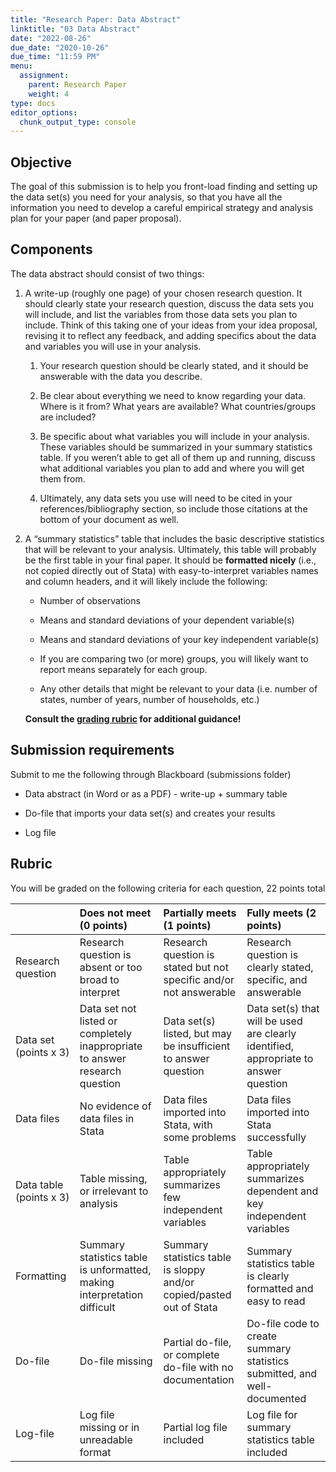 ```yaml
---
title: "Research Paper: Data Abstract"
linktitle: "03 Data Abstract"
date: "2022-08-26"
due_date: "2020-10-26"
due_time: "11:59 PM"
menu:
  assignment:
    parent: Research Paper
    weight: 4
type: docs
editor_options: 
  chunk_output_type: console
---
```


## Objective {#objective .unnumbered}

The goal of this submission is to help you front-load finding and
setting up the data set(s) you need for your analysis, so that you have
all the information you need to develop a careful empirical strategy and
analysis plan for your paper (and paper proposal).

## Components {#components .unnumbered}

The data abstract should consist of two things:

1.  A write-up (roughly one page) of your chosen research question. It
    should clearly state your research question, discuss the data sets
    you will include, and list the variables from those data sets you
    plan to include. Think of this taking one of your ideas from your
    idea proposal, revising it to reflect any feedback, and adding
    specifics about the data and variables you will use in your
    analysis.

    1.  Your research question should be clearly stated, and it should
        be answerable with the data you describe.

    2.  Be clear about everything we need to know regarding your data.
        Where is it from? What years are available? What
        countries/groups are included?

    3.  Be specific about what variables you will include in your
        analysis. These variables should be summarized in your summary
        statistics table. If you weren't able to get all of them up and
        running, discuss what additional variables you plan to add and
        where you will get them from.

    4.  Ultimately, any data sets you use will need to be cited in your
        references/bibliography section, so include those citations at
        the bottom of your document as well.

2.  A "summary statistics" table that includes the basic descriptive
    statistics that will be relevant to your analysis. Ultimately, this
    table will probably be the first table in your final paper. It
    should be **formatted nicely** (i.e., not copied directly out of Stata)
    with easy-to-interpret variables names and column headers, and it
    will likely include the following:

    -   Number of observations

    -   Means and standard deviations of your dependent variable(s)

    -   Means and standard deviations of your key independent
        variable(s)

    -   If you are comparing two (or more) groups, you will likely want
        to report means separately for each group.

    -   Any other details that might be relevant to your data (i.e.
        number of states, number of years, number of households, etc.)

    **Consult the [grading rubric](#rubric) for additional guidance!**

## Submission requirements {#submission-requirements .unnumbered}

Submit to me the following through Blackboard (submissions folder)

-   Data abstract (in Word or as a PDF) - write-up + summary table

-   Do-file that imports your data set(s) and creates your results

-   Log file


## Rubric {#rubric .unnumbered}


You will be graded on the following  criteria for each question, 22 points total 

||  	Does not meet (0 points) |	Partially meets (1 points) |	Fully meets (2 points)|
|:--|:---|:---|:---|
|Research question  |	Research question is absent or too broad to interpret 	| 	Research question is stated but not specific and/or not answerable 	| 	Research question is clearly stated, specific, and answerable|
|Data set (points x 3) |	Data set not listed or completely inappropriate to answer research question 	|	Data set(s) listed, but may be insufficient to answer question 	|	Data set(s) that will be used are clearly identified, appropriate to answer question
|Data files | 	No evidence of data files in Stata 	 |	Data files imported into Stata, with some problems | 	Data files imported into Stata successfully|
|Data table (points x 3) |	Table missing, or irrelevant to analysis 	 |	Table appropriately summarizes few independent variables 	 |	Table appropriately summarizes dependent and key independent variables|
|Formatting| Summary statistics table is unformatted, making interpretation difficult 	|Summary statistics table is sloppy and/or copied/pasted out of Stata 	|Summary statistics table is clearly formatted and easy to read|
|Do-file|Do-file missing 	|Partial do-file, or complete do-file with no documentation |Do-file code to create summary statistics submitted, and well-documented|
|Log-file|Log file missing or in unreadable format |Partial log file included 	|Log file for summary statistics table included 
